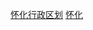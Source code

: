 {{Catnav|頁面分類|...|湖南省县级行政区|湖南省各市州县级行政区}}
{{Catnav|頁面分類|...|湖南市州|湖南省各市州行政区划|邵阳行政区划}}

{{catmore|怀化市|湖南省怀化市}}
[[Category:怀化行政区划|]]
[[Category:湖南省各市州县级行政区|怀化]]